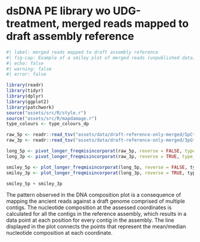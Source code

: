 # dsDNA PE library wo UDG-treatment, merged reads mapped to draft assembly reference


```r
#| label: merged reads mapped to draft assembly reference
#| fig-cap: Example of a smiley plot of merged reads (unpublished data) from a paired-end sequenced double stranded DNA library mapped to a draft _de novo_ assembly of said reads as reference. Generated with [mapDamage2](/intro.qmd) and plotted using R and tidyverse packages [@Wickham2019-ot]
#| echo: false
#| warning: false
#| error: false

library(readr)
library(tidyr)
library(dplyr)
library(ggplot2)
library(patchwork)
source("assets/src/R/style.r")
source("assets/src/R/mapdamage.r")
type_colours <- type_colours_dp

raw_5p <- readr::read_tsv("assets/data/draft-reference-only-merged/5pCtoT_freq.txt", comment = "#")
raw_3p <- readr::read_tsv("assets/data/draft-reference-only-merged/3pGtoA_freq.txt", comment = "#")

long_5p <- pivot_longer_freqmisincorporat(raw_5p, reverse = FALSE, type_colours = type_colours)
long_3p <- pivot_longer_freqmisincorporat(raw_3p, reverse = TRUE, type_colours = type_colours)

smiley_5p <- plot_longer_freqmisincorporat(long_5p, reverse = FALSE, type_colours)
smiley_3p <- plot_longer_freqmisincorporat(long_3p, reverse = TRUE, type_colours)

smiley_5p + smiley_3p

```

The pattern observed in the DNA composition plot is a consequence of mapping the ancient reads against a draft genome comprised of multiple contigs. The nucleotide composition at the assessed coordinates is calculated for all the contigs in the reference assembly, which results in a data point at each position for every contig in the assembly. The line displayed in the plot connects the points that represent the mean/median nucleotide composition at each coordinate.
